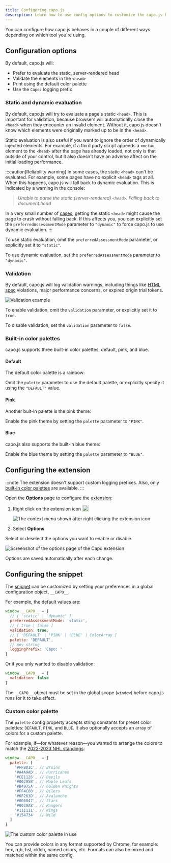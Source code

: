 ```yaml
---
title: Configuring capo.js
description: Learn how to use config options to customize the capo.js behavior
---
```



You can configure how capo.js behaves in a couple of different ways depending on which tool you're using.

## Configuration options

By default, capo.js will:
  - Prefer to evaluate the static, server-rendered head
  - Validate the elements in the `<head>`
  - Print using the default color palette
  - Use the `Capo:` logging prefix

### Static and dynamic evaluation

By default, capo.js will try to evaluate a page's static `<head>`. This is important for validation, because browsers will automatically close the `<head>` when they encounter an invalid element. Without it, capo.js doesn't know which elements were originally marked up to be in the `<head>`.

Static evaluation is also useful if you want to ignore the order of dynamically injected elements. For example, if a third party script appends a `<meta>` element to the `<head>` after the page has already loaded, not only is that outside of your control, but it also doesn't have an adverse affect on the initial loading performance.

:::caution[Reliability warning]
In some cases, the static `<head>` can't be evaluated. For example, some pages have no explicit `<head>` tags at all. When this happens, capo.js will fall back to dynamic evaluation. This is indicated by a warning in the console:

> _Unable to parse the static (server-rendered) `<head>`. Falling back to document.head_

In a very small number of [cases](https://github.com/rviscomi/capo.js/issues/31), getting the static `<head>` might cause the page to crash without falling back. If this affects you, you can explicitly set the `preferredAssessmentMode` parameter to `"dynamic"` to force capo.js to use dynamic evaluation.
:::

To use static evaluation, omit the `preferredAssessmentMode` parameter, or explicitly set it to `"static"`.

To use dynamic evaluation, set the `preferredAssessmentMode` parameter to `"dynamic"`.

### Validation

By default, capo.js will log validation warnings, including things like [HTML spec](https://html.spec.whatwg.org/multipage/semantics.html#the-head-element) violations, major performance concerns, or expired origin trial tokens.

![Validation example](../../../assets/validation-csp.png)

To enable validation, omit the `validation` parameter, or explicitly set it to `true`.

To disable validation, set the `validation` parameter to `false`.

### Built-in color palettes

capo.js supports three built-in color palettes: default, pink, and blue.

#### Default

The default color palette is a rainbow:

<CapoPalette colors='[
  "#9e0142",
  "#d53e4f",
  "#f46d43",
  "#fdae61",
  "#fee08b",
  "#e6f598",
  "#abdda4",
  "#66c2a5",
  "#3288bd",
  "#5e4fa2",
  "#cccccc"
]' />

Omit the `palette` parameter to use the default palette, or explicitly specify it using the `"DEFAULT"` value.

#### Pink

Another buit-in palette is the pink theme:

<CapoPalette colors='[
  "oklch(5% .1 320)",
  "oklch(13% .2 320)",
  "oklch(25% .2 320)",
  "oklch(35% .25 320)",
  "oklch(50% .27 320)",
  "oklch(67% .31 320)",
  "oklch(72% .25 320)",
  "oklch(80% .2 320)",
  "oklch(90% .1 320)",
  "oklch(99% .05 320)",
  "#ccc"
]' />

Enable the pink theme by setting the `palette` parameter to `"PINK"`.

#### Blue

capo.js also supports the built-in blue theme:

<CapoPalette colors='[
  "oklch(5% .1 200)",
  "oklch(13% .2 200)",
  "oklch(25% .2 200)",
  "oklch(35% .25 200)",
  "oklch(50% .27 200)",
  "oklch(67% .31 200)",
  "oklch(72% .25 200)",
  "oklch(80% .2 200)",
  "oklch(90% .1 200)",
  "oklch(99% .05 200)",
  "#ccc"
]' />

Enable the blue theme by setting the `palette` parameter to `"BLUE"`.

## Configuring the extension

:::note
The extension doesn't support custom logging prefixes. Also, only [built-in color palettes](#built-in-color-palettes) are available.
:::

Open the **Options** page to configure the [extension](/capo.js/user/extension/):

1. Right click on the extension icon <img src={Capo256.src} style="display: inline; width: 20px; vertical-align: text-bottom; margin: 0;"/>

    ![The context menu shown after right clicking the extension icon](../../../assets/crx-menu.png)

2. Select **Options**

Select or deselect the options you want to enable or disable.

<picture>
    <source srcset={CrxOptionsLight.src} media="(prefers-color-scheme: dark)"/>
    <Image src={CrxOptionsDark} alt="Screenshot of the options page of the Capo extension" />
</picture>

Options are saved automatically after each change.

## Configuring the snippet

The [snippet](/capo.js/user/snippet/) can be customized by setting your preferences in a global configuration object, `__CAPO__`.

For example, the default values are:

```js
window.__CAPO__ = {
  // [ 'static' | 'dynamic' ]
  preferredAssessmentMode: 'static',
  // [ true | false ]
  validation: true,
  // [ 'DEFAULT' | 'PINK' | 'BLUE' | ColorArray ]
  palette: 'DEFAULT',
  // Any string
  loggingPrefix: 'Capo: '
}
```

Or if you only wanted to disable validation:

```js
window.__CAPO__ = {
  validation: false
}
```

The `__CAPO__` object must be set in the global scope (`window`) before capo.js runs for it to take effect.

### Custom color palette

The `palette` config property accepts string constants for preset color palettes: `DEFAULT`, `PINK`, and `BLUE`. It also optionally accepts an array of colors for a custom palette.

For example, if—for whatever reason—you wanted to arrange the colors to match the [2022-2023 NHL standings](https://www.nhl.com/standings/2022/league):

<CapoPalette colors='[
  "#FFB81C",
  "#A4A9AD",
  "#CE1126",
  "#00205B",
  "#B4975A",
  "#FF4C00",
  "#6F263D",
  "#006847",
  "#0038A8",
  "#111111",
  "#154734"
]' />

```js
window.__CAPO__ = {
  palette: [
    '#FFB81C', // Bruins
    '#A4A9AD', // Hurricanes
    '#CE1126', // Devils
    '#00205B', // Maple Leafs
    '#B4975A', // Golden Knights
    '#FF4C00', // Oilers
    '#6F263D', // Avalanche
    '#006847', // Stars
    '#0038A8', // Rangers
    '#111111', // Kings
    '#154734'  // Wild
  ]
}
```

![The custom color palette in use](../../../assets/custom-palette.png)

You can provide colors in any format supported by Chrome, for example: hex, rgb, hsl, oklch, named colors, etc. Formats can also be mixed and matched within the same config.
